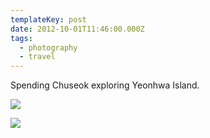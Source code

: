 ```yaml
---
templateKey: post
date: 2012-10-01T11:46:00.000Z
tags:
  - photography
  - travel
---
```

Spending Chuseok exploring Yeonhwa Island.

![](../../static/assets/20121001-IMG_2789.jpg)

![](../../static/assets/20121001-IMG_2955.jpg)